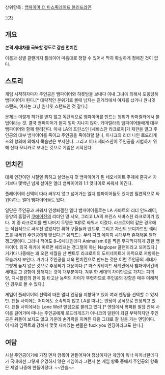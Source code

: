 상위항목 : [[뱀파이어 더 마스쿼레이드 블러드라인]]

[[목차]]
== 개요 ==
'''본격 세대차를 극복할 정도로 강한 먼치킨'''

이름과 성별 클랜까지 플레이어 마음대로 정할 수 있어서 딱히 확실하게 정해진 것이 없다.

== 스토리 ==
게임 시작하자마자 주인공은 뱀파이어와 하룻밤을 보내다 이내 그녀에 의해서 포옹당해 뱀파이어가 된다.[* 대략적인 분위기로 볼때 남자는 길거리에서 여자를 샀거나 원나잇 스탠드, 여자는 그냥 원나잇 스탠드인 것 같다.]

문제는 이렇게 허가를 받지 않고 독단적으로 뱀파이어를 만드는 행위가 카마릴라에서 불법이라는 것. 결국 뱀파이어가 된지 얼마 지나지 않아. 카마릴라측 뱀파이어들에게 대부 뱀파이어와 함께 끌려간다. 이내 LA의 프린스인 [세바스찬 라크로이]가 재판을 열고 주인공의 대부 뱀파이어를 죽이고 주인공을 죽이려할 찰나, 아나크의 리더 나인 로드리게즈의 항의에 의해서 목숨만은 부지한다. 그리고 이내 세바스찬이 주인공을 시험하기 위해 산타 모니카로 보내는 것으로 게임은 시작된다.

== 먼치킨 ==
대체 인간이던 시절엔 뭐하고 살았는지 갓 뱀파이어가 된 네오네이트 주제에 혼자서 자기보다 몇백년 넘게 살아온 엘더 뱀파이어와 1:1 맞다이로 싸워서 이긴다.

플레이어의 선택의 따라 싸우지 않고 넘어가는 엘더 뱀파이어들도 있지만 필연적으로 싸워야하는 엘더 뱀파이어들도 있다.

일단은 주인공과 싸워서 인생퇴갤한 엘더 뱀파이어들로는 LA 사바트의 리더 안드레이, 동양의 흡혈귀 [[쿠에이진]]의 리더인 밍 샤오, 그리고 LA의 프린스 세바스찬 라크로이가 있다. 이 중 라크로이를 뺀 나머지 두명은 1대1로 싸워서 이겼다. 라크로이의 같은 경우에는 직접적으로 싸우진 않았지만 휘하 구울들과 벤트루, 그리고 자신의 보디가드인 쉐리프를 내세워 주인공에게 맞섰다.[* 쉐리프는 무려 다크 에이지 시대부터 존재해온 엘더 갱그렐이다. 그러니 적어도 8~9세대인데다 Animalism 6을 찍은 무지막지하게 강한 뱀파이어. 외국 위키에 따르면 쉐리프는 갱그렐이 아닌 Nagloper 클랜이라고 되어있다.] 거기다 나중에는 꽤 오랜 세월을 산 벤트루 라크로이의 도미네이트에 자력으로 저항하는 모습까지 보인다. 거기다 주인공을 더욱 먼치킨으로 만드는 것은 이런 주인공의 세대가 그렇게 높지 않은 것으로 추정되기 때문이다.[* 마스쿼레이드 세계관에서 뱀파이어간의 세대로 그 강함이 정해지는 것이 대부분이다. 겨우 한 세대의 차이만으로 가지는 피의 양, 디시플린의 한계 등 타고난 능력의 차이가 뚜렷하므로 주인공의 강함은 매우 이례적인 경우로 볼 수 있다.]

게임이 플레이어의 선택의 따른 멀티 엔딩을 지향하고 있어 여러 엔딩을 선택할 수 있지만. 팬들 사이에는 어디에도 소속되지 않고 LA를 떠나는 엔딩이 공식으로 인정되고 있다. 팬들 사이에서는 Lone Wolf 엔딩으로 불리고 있다.[* 엔딩에서 폭파된 빌딩 잔해 사이를 걸어가며 떠나는 주인공에게 로드리게즈가 아나크의 일원이 되길 부탁하지만 주인공은 뒤돌아 보지도 않고 가운데 손가락을 지켜든 다음 그대로 갈 길을 가는 엔딩이다. 이 때의 임팩트꽤 강해서 몇몇 재치있는 팬들은 fuck you 엔딩이라고도 한다.]

== 여담 ==
사실 주인공이기에 가장 먼저 항목이 만들어져야 정상이지만 게임이 워낙 마이너한데다가 국내에선 그렇게 유명하지 않은 게임이라 그런지 본 게임 항목 중에서 주인공의 항목은 제일 나중에 만들어졌다. ~~안습~~
